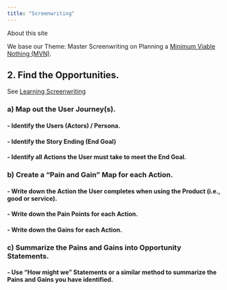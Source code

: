 ```yaml
---
title: "Screenwriting"
---
```


About this site

We base our Theme: Master Screenwriting on Planning a [Minimum Viable Nothing (MVN)](https://github.com/vanHeemstraSystems/minimum-viable-nothing).

## 2. Find the **Opportunities**.

See [Learning Screenwriting](https://vanheemstrasystems.github.io/learning-screenwriting/)

### a) Map out the **User Journey(s)**.

#### - Identify the **Users** (Actors) / Persona.

#### - Identify the Story Ending (**End Goal**)

#### - Identify all **Actions** the User must take to meet the End Goal.

### b) Create a "**Pain and Gain**" Map for each Action.

#### - Write down the **Action** the User completes when using the Product (i.e., good or service).

#### - Write down the **Pain Points** for each Action.

#### - Write down the **Gains** for each Action.

### c) Summarize the Pains and Gains into **Opportunity Statements**.

#### - Use "**How might we**" Statements or a similar method to summarize the Pains and Gains you have identified. 

